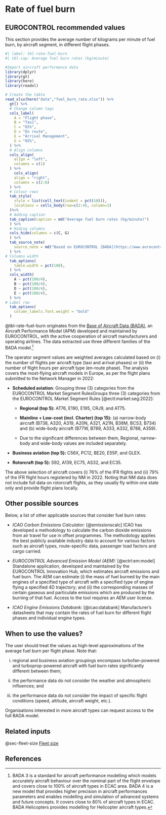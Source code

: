 # Rate of fuel burn {#sec-rate-of-fuel-burn}

## EUROCONTROL recommended values

This section provides the average number of kilograms per minute of fuel burn, 
by aircraft segment, in different flight phases.

```r
#| label: tbl-rate-fuel-burn
#| tbl-cap: Average fuel burn rates (kg/minute)

#Import aircraft performance data
library(dplyr)
library(gt)
library(here)
library(readxl)

# Create the table
read_xlsx(here("data","fuel_burn_rate.xlsx")) %>% 
  gt() %>% 
  # Change column tags
  cols_label(
    A = "Flight phase",
    B = "Taxi",
    C = "65%",
    D = "En route",
    E = "Arrival Management",
    G = "65%",
  ) %>%
  # Align columns
  cols_align(
    align = "left",
    columns = c(1)
  ) %>%
    cols_align(
    align = "right",
    columns = c(2:6)
  ) %>%
  # Colour rows
  tab_style(
    style = list(cell_text(indent = pct(10))),
    locations = cells_body(row=c(2:4), column=1)
  )%>%
  # Adding caption
  tab_caption(caption = md("Average fuel burn rates (kg/minute)")
  ) %>% 
  # Hiding columns
  cols_hide(columns = c(C, G)
  ) %>%
  tab_source_note(
    source_note = md("Based on EUROCONTROL [BADA](https://www.eurocontrol.int/model/bada) and [PRISME](https://ansperformance.eu/acronym/prisme/) data")
  ) %>%
# Columns width
  tab_options(
    table.width = pct(100),
  ) %>%
  cols_width(
    A ~ pct(100/4),
    B ~ pct(100/4),
    D ~ pct(100/4),
    E ~ pct(100/4),
  ) %>%
# Label row
  tab_options(
    column_labels.font.weight = "bold"
  ) 
```

@tbl-rate-fuel-burn originates from the [Base of Aircraft Data (BADA)](https://www.eurocontrol.int/model/bada), 
an Aircraft Performance Model (APM) developed and maintained by EUROCONTROL, 
with the active cooperation of aircraft manufacturers and operating airlines.
The data extracted use three different families of the BADA model.^[BADA 3 is a standard for aircraft performance modelling which models accurately aircraft behaviour over the nominal part of the flight envelope and covers close to 100% of aircraft types in ECAC area. BADA 4 is a new model that provides higher precision in aircraft performances parameters and enables modelling and simulation of advanced systems and future concepts. It covers close to 80% of aircraft types in ECAC. BADA Helicopters provides modelling for Helicopter aircraft types.]

The operator segment values are weighted averages calculated based on (i) the
number of flights per aircraft type (taxi and arrival phases) or (ii) the number
of flight hours per aircraft type (en-route phase). The analysis covers the 
most-flying aircraft models in Europe, as per the flight plans submitted to the
Network Manager in 2022:

-   **Scheduled aviation**: Grouping three (3) categories from the EUROCONTROL 
    Market Segment RulesGroups three (3) categories from the EUROCONTROL Market 
    Segment Rules [@ectl:market:seg:2022]:

    -   **Regional (top 5):** AT76, E190, E195, CRJ9, and AT75.
    
    -   **Mainline + Low-cost (incl. Charter) (top 15):** (a) narrow-body aircraft 
        (B738, A320, A319, A20N, A321, A21N, B38M, BCS3, B734) and (b) wide-body 
        aircraft (B77W, B789, A333, A332, B788, A359).
    -   Due to the significant differences between them, Regional, narrow-body 
        and wide-body values are included separately.

-   **Business aviation (top 5):** C56X, PC12, BE20, E55P, and GLEX.

-   **Rotorcraft (top 5):** S92, A139, EC75, AS32, and EC35.

The above selection of aircraft covers (i) 76% of the IFR flights and (ii) 79% 
of the IFR flight hours registered by NM in 2022. Noting that NM data does not 
include full data on rotorcraft flights, as they usually fly within one state only
and provide flight plans locally. 

## Other possible sources

Below, a list of other applicable sources that consider fuel burn rates:

-   *ICAO Carbon Emissions Calculator:* [@emissionscalc] ICAO has developed a 
    methodology to calculate the carbon dioxide emissions from air travel for use 
    in offset programmes. The methodology applies the best publicly available 
    industry data to account for various factors such as aircraft types, 
    route-specific data, passenger load factors and cargo carried.

-   *EUROCONTROL Advanced Emission Model (AEM):* [@ectrl:em:model] Standalone 
    application, developed and maintained by the EUROCONTROL Innovation Hub, which
    estimates aircraft emissions and fuel burn. The AEM can estimate (i) the mass
    of fuel burned by the main engines of a specified type of aircraft with a 
    specified type of engine flying a specified 4D trajectory; and (ii) the 
    corresponding masses of certain gaseous and particulate emissions which are
    produced by the burning of that fuel. Access to the tool requires an AEM user 
    license.

-   *ICAO Engine Emissions Databank:* [@icao:databank] Manufacturer’s datasheets 
    that may contain the rates of fuel burn for different flight phases and
    individual engine types.

## When to use the values?

The user should treat the values as high-level approximations of the average fuel
burn per flight phase. Note that:

i)  regional and business aviation groupings encompass turbofan-powered and 
turboprop-powered aircraft with fuel burn rates significantly different between them;

ii) the performance data do not consider the weather and atmospheric influences; and

iii) the performance data do not consider the impact of specific flight conditions 
(speed, altitude, aircraft weight, etc.).

Organisations interested in more aircraft types can request access to the full BADA model. 

## Related inputs

@sec-fleet-size [Fleet size](#sec-fleet-size)

## References

